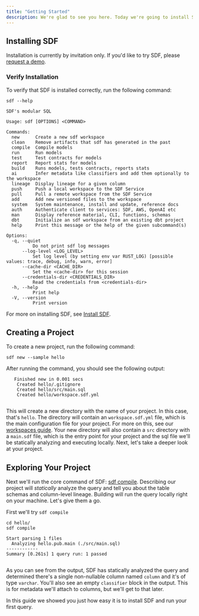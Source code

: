 ```yaml
---
title: "Getting Started"
description: We're glad to see you here. Today we're going to install SDF and create a hello world project. Let's get started.
---
```


## Installing SDF
Installation is currently by invitation only. If you'd like to try SDF, please [request a demo](https://www.sdf.com/inquiries).

### Verify Installation

To verify that SDF is installed correctly, run the following command:

```shell
sdf --help
```

```shell
SDF's modular SQL

Usage: sdf [OPTIONS] <COMMAND>

Commands:
  new      Create a new sdf workspace
  clean    Remove artifacts that sdf has generated in the past
  compile  Compile models
  run      Run models
  test     Test contracts for models
  report   Report stats for models
  build    Runs models, tests contracts, reports stats
  ai       Infer metadata like classifiers and add them optionally to the workspace
  lineage  Display lineage for a given column
  push     Push a local workspace to the SDF Service
  pull     Pull a remote workspace from the SDF Service
  add      Add new versioned files to the workspace
  system   System maintenance, install and update, reference docs
  auth     Authenticate client to services: SDF, AWS, OpenAI etc
  man      Display reference material, CLI, functions, schemas
  dbt      Initialize an sdf workspace from an existing dbt project
  help     Print this message or the help of the given subcommand(s)

Options:
  -q, --quiet
          Do not print sdf log messages
      --log-level <LOG_LEVEL>
          Set log level (by setting env var RUST_LOG) [possible values: trace, debug, info, warn, error]
      --cache-dir <CACHE_DIR>
          Set the <cache-dir> for this session
      --credentials-dir <CREDENTIALS_DIR>
          Read the credentials from <credentials-dir>
  -h, --help
          Print help
  -V, --version
          Print version

```

For more on installing SDF, see [Install SDF](/guide/install). 

## Creating a Project

To create a new project, run the following command:

```shell
sdf new --sample hello
```
After running the command, you should see the following output: 
 
```shell
   Finished new in 0.001 secs
    Created hello/.gitignore
    Created hello/src/main.sql
    Created hello/workspace.sdf.yml


```

This will create a new directory with the name of your project. In this case, that's `hello`.
The directory will contain an `workspace.sdf.yml` file, which is the main configuration file for your project. For more on this, see our [workspaces guide](/guide/workspaces).
Your new directory will also contain a `src` directory with a `main.sdf` file, which is the entry point for your project and the sql file we'll be statically analyzing and executing locally.
Next, let's take a deeper look at your project.

## Exploring Your Project

Next we'll run the core command of SDF: [sdf compile](/reference/sdf-cli#sdf-compile). 
Describing our project will *statically* analyze the query and tell you about the table schemas and column-level lineage. Building will run the query locally right on your machine.
Let's give them a go.

First we'll try `sdf compile`
  
```shell
cd hello/
sdf compile
```

```shell
Start parsing 1 files
  Analyzing hello.pub.main (./src/main.sql)
------------
Summary [0.261s] 1 query run: 1 passed


```


As you can see from the output, SDF has statically analyzed the query and determined there's a single non-nullable column named `column` and it's of type `varchar`. 
You'll also see an empty `classifier` block in the output. This is for metadata we'll attach to columns, but we'll get to that later.

In this guide we showed you just how easy it is to install SDF and run your first query.
